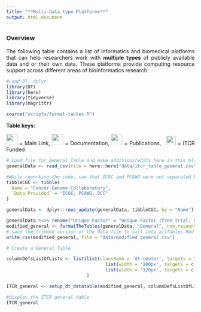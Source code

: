 ```yaml
---
title: "**Multi-data type Platforms**"
output: html_document
---
```


<style type="text/css">
  body{
  text-align: justify;
  text-justify: inter-word;
}
</style>

### **Overview**

The following table contains a list of informatics and biomedical platforms that can help researchers work with **multiple types** of publicly available data and or their own data. These platforms provide computing resource support across different areas of bioinformatics research. 

```r
#Load DT, dplyr
library(DT)
library(here)
library(tidyverse)
library(magrittr)

source("scripts/format-tables.R")
```

**Table keys:** 
<div title="Table keys"> 
<img src="resources/images/Hyperlink2.png"  height="30"> </img> = Main Link, <img src="resources/images/Documentation2.png" height="30"> </img> = Documentation, <img src="resources/images/Publication2.png" height="30"> </img> = Publications, &nbsp; <img src="ITCRLogo.png" height="25"> </img> = ITCR Funded
</div>

```r
# Load file for General Table and make additions/edits here in this block
generalData <- read_csv(file = here::here("data/itcr_table_general.csv"))

#While reworking the code, saw that ICGC and PCAWG were not separated by a comma and therefore ICGC wasn't linked
tibbleCGC <- tibble(
  Name = "Cancer Genome Collaboratory",
  `Data Provided` = "ICGC, PCAWG, DCC"
)

generalData <- dplyr::rows_update(generalData, tibbleCGC, by = "Name")

```

```r
generalData %<>% rename("Unique Factor" = "Unique Factor (free trial, extra guidance, privacy protection, development, unique dataset?)")
modified_general <- formatTheTables(generalData, "General", non_resource = TRUE) 
# save the trimmed version of the data file to call into allTables.Rmd
write_csv(modified_general, file = "data/modified_general.csv")
```

```r
# Create a General Table

columnDefsListOfLists <- list(list(className = 'dt-center', targets = "_all"),
                                     list(width = '280px', targets = c(2)) , 
                                     list(width = '120px', targets = c(3)) 
                              )

ITCR_general <- setup_dt_datatable(modified_general, columnDefsListOfLists)
```

```r
#display the ITCR general table
ITCR_general
```
